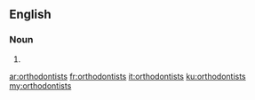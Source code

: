 ==English==

===Noun===
{{head|en|plural}}

# {{plural of|orthodontist|lang=en|nocat=1}}

[[ar:orthodontists]]
[[fr:orthodontists]]
[[it:orthodontists]]
[[ku:orthodontists]]
[[my:orthodontists]]